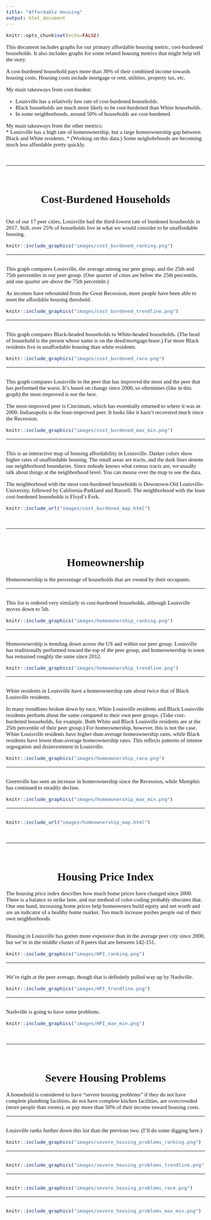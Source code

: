 ---
title: "Affordable Housing"
output: html_document
---

<style type="text/css">
h1 {
  text-align: center;
}
h1,h2,h3,h4,h5,h6 {
  font-family: "Museo Sans 300";
}
h2 {
  font-size: 0px;
}
body{
  font-family: "Museo Sans 300";
  font-size: 15px;
}
</style>

```{r include = FALSE}
knitr::opts_chunk$set(echo=FALSE)
```

This document includes graphs for our primary affordable housing metric, cost-burdened households. It also includes graphs for some related housing metrics that might help tell the story.


A cost-burdened household pays more than 30% of their combined income towards housing costs. Housing costs include mortgage or rent, utilities, property tax, etc.

My main takeaways from cost-burden:  

* Louisville has a relatively low rate of cost-burdened households.
* Black households are much more likely to be cost-burdened than White households.
* In some neighborhoods, around 50% of households are cost-burdened.

My main takeaways from the other metrics:  
* Louisville has a high rate of homeownership, but a large homeownership gap between Black and White residents.
* (Working on this data.) Some neighobrhoods are becoming much less affordable pretty quickly.

<br>

***

<br>

# Cost-Burdened Households

## Ranking

Out of our 17 peer cities, Louisville had the third-lowest rate of burdened housheolds in 2017. Still, over 25% of households live in what we would consider to be unaffordable housing.

```{r}
knitr::include_graphics("images/cost_burdened_ranking.png")
```

***

## Trendline

This graph compares Louisville, the average among our peer group, and the 25th and 75th percentiles in our peer group. (One quarter of cities are below the 25th percentile, and one quarter are above the 75th percentile.)

As incomes have rebounded from the Great Recession, more people have been able to meet the affordable housing threshold.

```{r}
knitr::include_graphics("images/cost_burdened_trendline.png")
```

***

## Trendline by Race

This graph compares Black-headed households to White-headed households. (The head of household is the person whose name is on the deed/mortgage/lease.) Far more Black residents live in unaffordable housing than white residents.

```{r}
knitr::include_graphics("images/cost_burdened_race.png")
```

***

## Peer Change

This graph compares Louisville to the peer that has improved the most and the peer that has performed the worst. It's based on change since 2000, so oftentimes (like in this graph) the most-improved is not the best.

The most-improved peer is Cincinnati, which has essentially returned to where it was in 2000. Indianapolis is the least-improved peer. It looks like it hasn't recovered much since the Recession.

```{r}
knitr::include_graphics("images/cost_burdened_max_min.png")
```

***

## Map

This is an interactive map of housing affordability in Louisville. Darker colors show higher rates of unaffordable housing. The small areas are tracts, and the dark lines denote our neighborhood boundaries. Since nobody knows what census tracts are, we usually talk about things at the neighborhood level. You can mouse over the map to see the data.

The neighborhood with the most cost-burdened households is Downtown-Old Louisville-University, followed by California-Parkland and Russell. The neighborhood with the least cost-burdened households is Floyd's Fork.

```{r}
knitr::include_url("images/cost_burdened_map.html")
```

<br>

***

<br>

# Homeownership

Homeownership is the percentage of households that are owned by their occupants. 

***

## Ranking

This list is ordered very similarly to cost-burdened households, although Louisville moves down to 5th. 

```{r}
knitr::include_graphics("images/homeownership_ranking.png")
```

***

## Trendline

Homeownership is trending down across the US and within our peer group. Louisville has traditionally performed toward the top of the peer group, and homeownership in town has remained roughly the same since 2012.

```{r}
knitr::include_graphics("images/homeownership_trendline.png")
```

***

## Trendline by Race

White residents in Louisville have a homeownership rate about twice that of Black Louisville residents.

In many trendlines broken down by race, White Louisville residents and Black Louisville residents perform about the same compared to their own peer groups. (Take cost-burdened households, for example. Both White and Black Louisville residents are at the 25th percentile of their peer group.) For homeownership, however, this is not the case. White Louisville residents have higher-than-average homeownership rates, while Black residents have lower-than-average homeownership rates. This reflects patterns of intense segregation and disinvestment in Louisville.

```{r}
knitr::include_graphics("images/homeownership_race.png")
```

***

## Peer Change

Greenville has seen an increase in homeownership since the Recession, while Memphis has continued to steadily decline.

```{r}
knitr::include_graphics("images/homeownership_max_min.png")
```

***

## Map
```{r}
knitr::include_url("images/homeownership_map.html")
```

<br>

***

<br>

# Housing Price Index

The housing price index describes how much home prices have changed since 2000. There is a balance to strike here, and our method of color-coding probably obscures that. One one hand, increasing home prices help homeowners build equity and net worth and are an indicator of a healthy home market. Too much increase pushes people out of their own neighborhoods.

## Ranking

Housing in Louisville has gotten more expensive than in the average peer city since 2000, but we're in the middle cluster of 8 peers that are between 142-151.

```{r}
knitr::include_graphics("images/HPI_ranking.png")
```

***

## Trendline

We're right at the peer average, though that is definitely pulled way up by Nashville.

```{r}
knitr::include_graphics("images/HPI_trendline.png")
```

***

## Peer Change

Nashville is going to have some problems.

```{r}
knitr::include_graphics("images/HPI_max_min.png")
```

<br>

***

<br>

# Severe Housing Problems

A household is considered to have "severe housing problems" if they do not have complete plumbing facilities, do not have complete kitchen facilities, are overcrowded (more people than rooms), or pay more than 50% of their income toward housing costs.

***

## Ranking

Louisville ranks further down this list than the previous two. (I'll do some digging here.)

```{r}
knitr::include_graphics("images/severe_housing_problems_ranking.png")
```

***

## Trendline
```{r}
knitr::include_graphics("images/severe_housing_problems_trendline.png")
```

***

## Trendline by Race

```{r}
knitr::include_graphics("images/severe_housing_problems_race.png")
```

***

## Peer Change
```{r}
knitr::include_graphics("images/severe_housing_problems_max_min.png")
```



